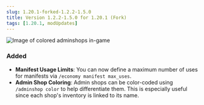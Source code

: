 ```yaml
---
slug: 1.20.1-forked-1.2.2-1.5.0
title: Version 1.2.2-1.5.0 for 1.20.1 (Fork)
tags: [1.20.1, modUpdates]
---
```



![Image of colored adminshops in-game](/img/blog/2025/07-12-1.20.1-forked-1.2.2-1.5.0/in-game.png)

### Added

- **Manifest Usage Limits**: You can now define a maximum number of uses for manifests via `/economy manifest max_uses`.
- **Admin Shop Coloring**: Admin shops can be color-coded using `/adminshop color` to help differentiate them. This is especially useful since each shop's inventory is linked to its name.

<CurseforgeLink link="https://www.curseforge.com/minecraft/mc-mods/flapjacks-economy-forked/files/6760677" />
<ModrinthLink link="https://modrinth.com/mod/flapjacks-economy-forked/version/1.2.2-1.5.0" />
